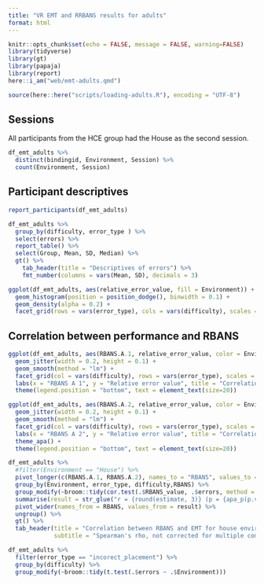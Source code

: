```yaml
---
title: "VR EMT and RRBANS results for adults"
format: html
---
```


```r
knitr::opts_chunk$set(echo = FALSE, message = FALSE, warning=FALSE)
library(tidyverse)
library(gt)
library(papaja)
library(report)
here::i_am("web/emt-adults.qmd")
```

```r
source(here::here("scripts/loading-adults.R"), encoding = "UTF-8")
```

## Sessions

All participants from the HCE group had the House as the second session. 

```r
df_emt_adults %>%
  distinct(bindingid, Environment, Session) %>%
  count(Environment, Session)
```

## Participant descriptives

```r
report_participants(df_emt_adults)
```

```r
df_emt_adults %>%
  group_by(difficulty, error_type ) %>%
  select(errors) %>%
  report_table() %>%
  select(Group, Mean, SD, Median) %>%
  gt() %>%
    tab_header(title = "Descriptives of errors") %>%
    fmt_number(columns = vars(Mean, SD), decimals = 3) 
```

```r
ggplot(df_emt_adults, aes(relative_error_value, fill = Environment)) +
  geom_histogram(position = position_dodge(), binwidth = 0.1) +
  geom_density(alpha = 0.2) +
  facet_grid(rows = vars(error_type), cols = vars(difficulty), scales = "free_x")
```

## Correlation between performance and RBANS

```r
ggplot(df_emt_adults, aes(RBANS.A.1, relative_error_value, color = Environment)) +
  geom_jitter(width = 0.2, height = 0.1) +
  geom_smooth(method = "lm") +
  facet_grid(col = vars(difficulty), rows = vars(error_type), scales = "free_y")  +
  labs(x = "RBANS A 1", y = "Relative error value", title = "Correlation between RBANS 1 and EMT") +
  theme(legend.position = "bottom", text = element_text(size=20))
```

```r
ggplot(df_emt_adults, aes(RBANS.A.2, relative_error_value, color = Environment)) +
  geom_jitter(width = 0.2, height = 0.1) +
  geom_smooth(method = "lm") +
  facet_grid(col = vars(difficulty), rows = vars(error_type), scales = "free_y")  +
  labs(x = "RBANS A 2", y = "Relative error value", title = "Correlation between RBANS 2 and EMT") +
  theme_apa() +
  theme(legend.position = "bottom", text = element_text(size=20))
```

```r
df_emt_adults %>%
  #filter(Environment == "House") %>%
  pivot_longer(c(RBANS.A.1, RBANS.A.2), names_to = "RBANS", values_to = "RBANS_value") %>%
  group_by(Environment, error_type, difficulty,RBANS) %>%
  group_modify(~broom::tidy(cor.test(.$RBANS_value, .$errors, method = "spearman"))) %>%
  summarise(result = str_glue("r = {round(estimate, 3)} (p = {apa_p(p.value)})")) %>%
  pivot_wider(names_from = RBANS, values_from = result) %>%
  ungroup() %>%
  gt() %>%
  tab_header(title = "Correlation between RBANS and EMT for house environment",
             subtitle = "Spearman's rho, not corrected for multiple comparisons")
```


```r
df_emt_adults %>%
  filter(error_type == "incorect_placement") %>%
  group_by(difficulty) %>%
  group_modify(~broom::tidy(t.test(.$errors ~ .$Environment)))
```